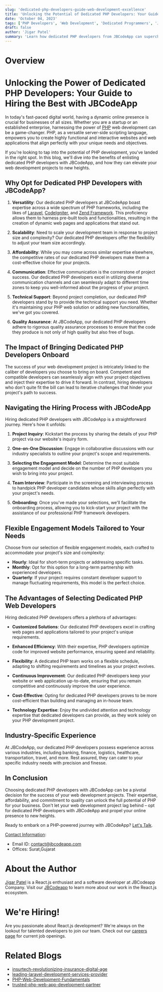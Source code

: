 ```yaml
---
slug: 'dedicated-php-developers-guide-web-development-excellence'
title: 'Unlocking the Potential of Dedicated PHP Developers: Your Guide to Web Development Excellence'
date: 'October 04, 2023'
tags: ['PHP Developers', 'Web Development', 'Dedicated Programmers', 'JBCodeApp']
draft: false
author: 'Jigar Patel'
summary: 'Learn how dedicated PHP developers from JBCodeApp can supercharge your web development projects. Explore their expertise, flexible engagement models, and industry-specific experience to unlock the full potential of PHP for your online presence.'
---
```


# Overview

<TOCInline toc={props.toc} exclude="Overview" toHeading={2} />

# Unlocking the Power of Dedicated PHP Developers: Your Guide to Hiring the Best with JBCodeApp

In today's fast-paced digital world, having a dynamic online presence is crucial for businesses of all sizes. Whether you are a startup or an established enterprise, harnessing the power of [PHP](https://www.php.net/) web development can be a game-changer. PHP, as a versatile server-side scripting language, empowers you to create highly functional and interactive websites and web applications that align perfectly with your unique needs and objectives.

If you're looking to tap into the potential of PHP development, you've landed in the right spot. In this blog, we'll dive into the benefits of enlisting dedicated PHP developers with JBCodeApp, and how they can elevate your web development projects to new heights.

## Why Opt for Dedicated PHP Developers with JBCodeApp?

1. **Versatility**: Our dedicated PHP developers at JBCodeApp boast expertise across a wide spectrum of PHP frameworks, including the likes of [Laravel](https://laravel.com/), [CodeIgniter](https://codeigniter.com/), and [Zend Framework](https://framework.zend.com/). This proficiency allows them to harness pre-built tools and functionalities, resulting in the creation of dynamic web pages and applications that stand out.

2. **Scalability**: Need to scale your development team in response to project size and complexity? Our dedicated PHP developers offer the flexibility to adjust your team size accordingly.

3. **Affordability**: While you may come across similar expertise elsewhere, the competitive rates of our dedicated PHP developers make them a cost-effective choice for your projects.

4. **Communication**: Effective communication is the cornerstone of project success. Our dedicated PHP developers excel in utilizing diverse communication channels and can seamlessly adapt to different time zones to keep you well-informed about the progress of your project.

5. **Technical Support**: Beyond project completion, our dedicated PHP developers stand by to provide the technical support you need. Whether it's maintaining your PHP web solution or adding new functionalities, we've got you covered.

6. **Quality Assurance**: At JBCodeApp, our dedicated PHP developers adhere to rigorous quality assurance processes to ensure that the code they produce is not only of high quality but also free of bugs.

## The Impact of Bringing Dedicated PHP Developers Onboard

The success of your web development project is intricately linked to the caliber of developers you choose to bring on board. Competent and compatible developers can seamlessly align with your project objectives and inject their expertise to drive it forward. In contrast, hiring developers who don't quite fit the bill can lead to iterative challenges that hinder your project's path to success.

## Navigating the Hiring Process with JBCodeApp

Hiring dedicated PHP developers with JBCodeApp is a straightforward journey. Here's how it unfolds:

1. **Project Inquiry**: Kickstart the process by sharing the details of your PHP project via our website's inquiry form.

2. **One-on-One Discussion**: Engage in collaborative discussions with our industry specialists to outline your project's scope and requirements.

3. **Selecting the Engagement Model**: Determine the most suitable engagement model and decide on the number of PHP developers you wish to bring into your project.

4. **Team Interview**: Participate in the screening and interviewing process to handpick PHP developer candidates whose skills align perfectly with your project's needs.

5. **Onboarding**: Once you've made your selections, we'll facilitate the onboarding process, allowing you to kick-start your project with the assistance of our professional PHP framework developers.

## Flexible Engagement Models Tailored to Your Needs

Choose from our selection of flexible engagement models, each crafted to accommodate your project's size and complexity:

- **Hourly**: Ideal for short-term projects or addressing specific tasks.
- **Monthly**: Opt for this option for a long-term partnership with experienced developers.
- **Quarterly**: If your project requires constant developer support to manage fluctuating requirements, this model is the perfect choice.

## The Advantages of Selecting Dedicated PHP Web Developers

Hiring dedicated PHP developers offers a plethora of advantages:

- **Customized Solutions**: Our dedicated PHP developers excel in crafting web pages and applications tailored to your project's unique requirements.

- **Enhanced Efficiency**: With their expertise, PHP developers optimize code for improved website performance, ensuring speed and reliability.

- **Flexibility**: A dedicated PHP team works on a flexible schedule, adapting to shifting requirements and timelines as your project evolves.

- **Continuous Improvement**: Our dedicated PHP developers keep your website or web application up-to-date, ensuring that you remain competitive and continuously improve the user experience.

- **Cost-Effective**: Opting for dedicated PHP developers proves to be more cost-efficient than building and managing an in-house team.

- **Technology Expertise**: Enjoy the undivided attention and technology expertise that dedicated developers can provide, as they work solely on your PHP development project.

## Industry-Specific Experience

At JBCodeApp, our dedicated PHP developers possess experience across various industries, including banking, finance, logistics, healthcare, transportation, travel, and more. Rest assured, they can cater to your specific industry needs with precision and finesse.

## In Conclusion

Choosing dedicated PHP developers with JBCodeApp can be a pivotal decision for the success of your web development projects. Their expertise, affordability, and commitment to quality can unlock the full potential of PHP for your business. Don't let your web development project lag behind – opt for dedicated PHP developers with JBCodeApp and propel your online presence to new heights.

Ready to embark on a PHP-powered journey with JBCodeApp? [Let's Talk](https://jbcodeapp.com/contact).

[Contact Information](https://jbcodeapp.com/contact):

- Email ID: [contact@jbcodeapp.com](mailto:contact@jbcodeapp.com)
- Offices: Surat,Gujarat

# About the Author

[Jigar Patel](https://expertlaravel.com) is a React.js enthusiast and a software developer at JBCodeapp Company. Visit our [JBCodeapp](https://jbcodeapp.com) to learn more about our work in the React.js ecosystem.

# We're Hiring!

Are you passionate about React.js development? We're always on the lookout for talented developers to join our team. Check out our [careers page](https://jbcodeapp.com) for current job openings.

# Related Blogs

- [insurtech-revolutionizing-insurance-digital-age](insurtech-revolutionizing-insurance-digital-age)
- [leading-laravel-development-services-provider](leading-laravel-development-services-provider)
- [PHP-Web-Development-Fundamentals](PHP-Web-Development-Fundamentals)
- [trusted-php-web-app-development-partner](trusted-php-web-app-development-partner)
